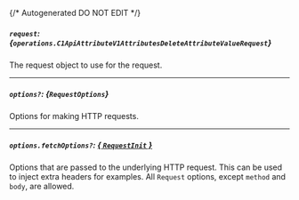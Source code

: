 {/* Autogenerated DO NOT EDIT  */}

##### `request`: *{`operations.C1ApiAttributeV1AttributesDeleteAttributeValueRequest`}*
The request object to use for the request.
<Collapsible openLabel={Labels.showProperties} closeLabel={Labels.hideProperties}>
    <C1ApiAttributeV1AttributesDeleteAttributeValueRequest/>
</Collapsible>

---
##### `options?`: *{`RequestOptions`}*
Options for making HTTP requests.

---
##### `options.fetchOptions?`: [*{ `RequestInit` }*](https://developer.mozilla.org/en-US/docs/Web/API/Request/Request#options)
Options that are passed to the underlying HTTP request. This can be used to inject extra headers for examples. All `Request` options, except `method` and `body`, are allowed.


